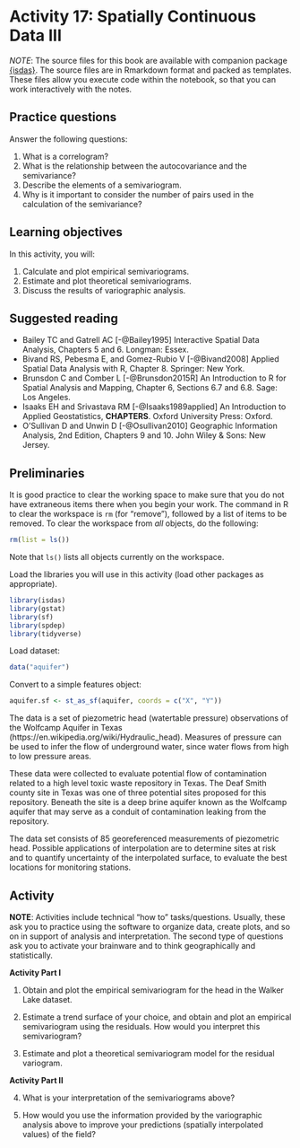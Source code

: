 # Activity 17: Spatially Continuous Data III

*NOTE*: The source files for this book are available with companion package [{isdas}](https://paezha.github.io/isdas/). The source files are in Rmarkdown format and packed as templates. These files allow you execute code within the notebook, so that you can work interactively with the notes. 

## Practice questions

Answer the following questions:

1. What is a correlogram?
2. What is the relationship between the autocovariance and the semivariance?
3. Describe the elements of a semivariogram.
4. Why is it important to consider the number of pairs used in the calculation of the semivariance?

## Learning objectives

In this activity, you will:

1. Calculate and plot empirical semivariograms.
2. Estimate and plot theoretical semivariograms.
3. Discuss the results of variographic analysis.

## Suggested reading

- Bailey TC and Gatrell AC [-@Bailey1995] Interactive Spatial Data Analysis, Chapters 5 and 6. Longman: Essex.
- Bivand RS, Pebesma E, and Gomez-Rubio V [-@Bivand2008] Applied Spatial Data Analysis with R, Chapter 8. Springer: New York.
- Brunsdon C and Comber L [-@Brunsdon2015R] An Introduction to R for Spatial Analysis and Mapping, Chapter 6, Sections 6.7 and 6.8. Sage: Los Angeles.
- Isaaks EH and Srivastava RM  [-@Isaaks1989applied] An Introduction to Applied Geostatistics, **CHAPTERS**. Oxford University Press: Oxford.
- O'Sullivan D and Unwin D [-@Osullivan2010] Geographic Information Analysis, 2nd Edition, Chapters 9 and 10. John Wiley & Sons: New Jersey.

## Preliminaries

It is good practice to clear the working space to make sure that you do not have extraneous items there when you begin your work. The command in R to clear the workspace is `rm` (for "remove"), followed by a list of items to be removed. To clear the workspace from _all_ objects, do the following:
```r
rm(list = ls())
```

Note that `ls()` lists all objects currently on the workspace.

Load the libraries you will use in this activity (load other packages as appropriate). 
```r
library(isdas)
library(gstat)
library(sf)
library(spdep)
library(tidyverse)
```

Load dataset:
```r
data("aquifer")
```

Convert to a simple features object:
```r
aquifer.sf <- st_as_sf(aquifer, coords = c("X", "Y"))
```

The data is a set of piezometric head (watertable pressure) observations of the Wolfcamp Aquifer in Texas (https://en.wikipedia.org/wiki/Hydraulic_head). Measures of pressure can be used to infer the flow of underground water, since water flows from high to low pressure areas.

These data were collected to evaluate potential flow of contamination related to a high level toxic waste repository in Texas. The Deaf Smith county site in Texas was one of three potential sites proposed for this repository. Beneath the site is a deep brine aquifer known as the Wolfcamp aquifer that may serve as a conduit of contamination leaking from the repository.

The data set consists of 85 georeferenced measurements of piezometric head. Possible applications of interpolation are to determine sites at risk and to quantify uncertainty of the interpolated surface, to evaluate the best locations for monitoring stations.

## Activity

**NOTE**: Activities include technical "how to" tasks/questions. Usually, these ask you to practice using the software to organize data, create plots, and so on in support of analysis and interpretation. The second type of questions ask you to activate your brainware and to think geographically and statistically.

::: {.infobox .software data-latex="{software}"}
**Activity Part I**
:::

1. Obtain and plot the empirical semivariogram for the head in the Walker Lake dataset.

2. Estimate a trend surface of your choice, and obtain and plot an empirical semivariogram using the residuals. How would you interpret this semivariogram?

3. Estimate and plot a theoretical semivariogram model for the residual variogram. 

::: {.infobox .brainware data-latex="{brainware}"}
**Activity Part II**
:::

4. What is your interpretation of the semivariograms above?

5. How would you use the information provided by the variographic analysis above to improve your predictions (spatially interpolated values) of the field?
